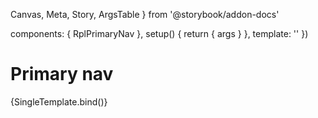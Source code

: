   Canvas,
  Meta,
  Story,
  ArgsTable
} from '@storybook/addon-docs'


  components: { RplPrimaryNav },
  setup() {
    return { args }
  },
  template: '<RplPrimaryNav v-bind="args" />'
})

<Meta
  title='WIP/Components/Primary nav'
  component={RplPrimaryNav}
/>

# Primary nav

<ArgsTable of={RplPrimaryNav} />

<Canvas>
  <Story
    name='Primary nav'
    play={a11yStoryCheck}
    args={{
      primaryLogo: {
        href: '#',
        src: primaryLogo,
        altText: 'Primary logo alt text'
      },
      secondaryLogo: {
        href: '#',
        src: secondaryLogo,
        altText: 'Secondary logo alt text'
      },
      items: [
        { id: '1', text: 'First level A', href: '#', items: [
          { id: '2', text: 'Second level A', href: '#', items: [
            { id: '3', text: 'Third level A link with some text that will need to wrap', href: '#', items: [
              { id: '4', text: 'Fourth level A', href: '#' }
            ]}
          ]},
          { id: '5', text: 'Second level C', href: '#' },
          { id: '6', text: 'Second level D', href: '#' },
          { id: '7', text: 'Second level E', href: '#' },
          { id: '8', text: 'Second level F', href: '#' },
          { id: '9', text: 'Second level G', href: '#' },
          { id: '10', text: 'Second level H', href: '#' },
          { id: '11', text: 'Second level I', href: '#' },
          { id: '12', text: 'Second level J', href: '#' },
          { id: '13', text: 'Second level K', href: '#' },
          { id: '14', text: 'Second level L', href: '#' },
          { id: '15', text: 'Second level M', href: '#' },
          { id: '16', text: 'Second level N', href: '#' },
          { id: '17', text: 'Second level O', href: '#' },
          { id: '18', text: 'Second level P', href: '#' },
          { id: '19', text: 'Second level Q', href: '#' }
        ]},
        { id: '20', text: 'First level B will go over two lines', href: '#', items: [
          { id: '21', text: 'Second level', href: '#', items: [
            { id: '22', text: 'Third level link with some text that will need to wrap', href: '#', items: [
              { id: '23', text: 'Fourth level', href: '#' }
            ]}
          ]},
          { id: '24', text: 'Second level', href: '#' },
          { id: '25', text: 'Second level', href: '#' }
        ]},
        { id: '26', text: 'First level C', href: '#' },
        { id: '27', text: 'First level D', href: '#', items: [
          { id: '28', text: 'Second level', href: '#', items: [
            { id: '29', text: 'Third level link with some text that will need to wrap', href: '#', items: [
              { id: '30', text: 'Fourth level', href: '#' }
            ]}
          ]},
          { id: '31', text: 'Second level', href: '#' },
          { id: '32', text: 'Second level', href: '#' }
        ]},
      ]
    }}
  >
    {SingleTemplate.bind()}
  </Story>
</Canvas>
